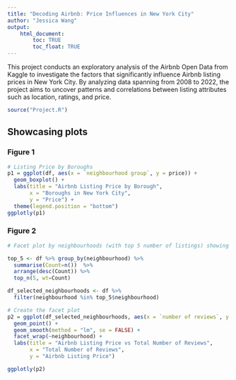 ```yaml
---
title: "Decoding Airbnb: Price Influences in New York City"
author: "Jessica Wang"
output: 
    html_document:
        toc: TRUE
        toc_float: TRUE
---
```


This project conducts an exploratory analysis of the Airbnb Open Data from Kaggle to investigate the factors that significantly influence Airbnb listing prices in New York City. By analyzing data spanning from 2008 to 2022, the project aims to uncover patterns and correlations between listing attributes such as location, ratings, and price. 

```r
source("Project.R")
```


## Showcasing plots {.tabset}

### Figure 1

```r
# Listing Price by Boroughs
p1 = ggplot(df, aes(x = `neighbourhood group`, y = price)) +
  geom_boxplot() +
  labs(title = "Airbnb Listing Price by Borough",
       x = "Boroughs in New York City",
       y = "Price") +
  theme(legend.position = "bottom")
ggplotly(p1)
```

### Figure 2

```r
# Facet plot by neighbourhoods (with top 5 number of listings) showing scatterplots with linear regression lines of the total number of reviews and prices

top_5 <- df %>% group_by(neighbourhood) %>%
  summarise(Count=n())  %>%
  arrange(desc(Count)) %>%
  top_n(5, wt=Count)

df_selected_neighbourhoods <- df %>% 
  filter(neighbourhood %in% top_5$neighbourhood)

# Create the facet plot
p2 = ggplot(df_selected_neighbourhoods, aes(x = `number of reviews`, y = price)) +
  geom_point() +  
  geom_smooth(method = "lm", se = FALSE) +
  facet_wrap(~neighbourhood) + 
  labs(title = "Airbnb Listing Price vs Total Number of Reviews",
       x = "Total Number of Reviews",
       y = "Airbnb Listing Price") 

ggplotly(p2)
```


